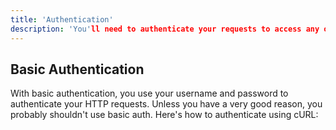 ```yaml
---
title: 'Authentication'
description: 'You'll need to authenticate your requests to access any of the endpoints in the ShipBob API. In this guide, we'll look at how authentication works. ShipBob offers two ways to authenticate your API requests: Basic authentication and OAuth2 with a token — OAuth2 is the recommended way.'
---
```


## Basic Authentication

With basic authentication, you use your username and password to authenticate your HTTP requests. Unless you have a very good reason, you probably shouldn't use basic auth. Here's how to authenticate using cURL:
